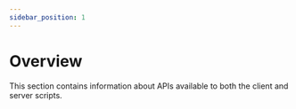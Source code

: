 ```yaml
---
sidebar_position: 1
---
```


# Overview

This section contains information about APIs available to both the client and server scripts.